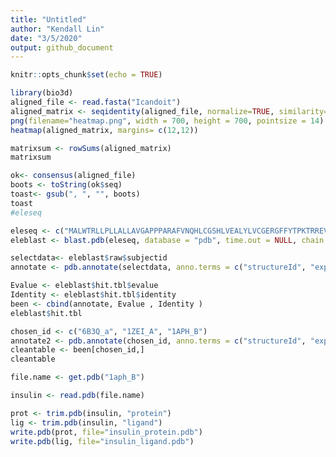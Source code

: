 ```yaml
---
title: "Untitled"
author: "Kendall Lin"
date: "3/5/2020"
output: github_document
---
```


```r
knitr::opts_chunk$set(echo = TRUE)

```

```r
library(bio3d)
aligned_file <- read.fasta("Icandoit")
aligned_matrix <- seqidentity(aligned_file, normalize=TRUE, similarity=FALSE, ncore=1, nseg.scale=1)
png(filename="heatmap.png", width = 700, height = 700, pointsize = 14)
heatmap(aligned_matrix, margins= c(12,12))
```


```r
matrixsum <- rowSums(aligned_matrix)
matrixsum
```
```r
ok<- consensus(aligned_file)
boots <- toString(ok$seq)
toast<- gsub(", ", "", boots)
toast
#eleseq
```


```r
eleseq <- c("MALWTRLLPLLALLAVGAPPPARAFVNQHLCGSHLVEALYLVCGERGFFYTPKTRREVEDTQVGEVELGTGLQPFPAEAPKQKRGIVEQCCTGVCSLYQLENYCN")
eleblast <- blast.pdb(eleseq, database = "pdb", time.out = NULL, chain.single=TRUE)
```



```r
selectdata<- eleblast$raw$subjectid
annotate <- pdb.annotate(selectdata, anno.terms = c("structureId", "experimentalTechnique", "resolution", "source"))
```


```r
Evalue <- eleblast$hit.tbl$evalue
Identity <- eleblast$hit.tbl$identity
been <- cbind(annotate, Evalue , Identity )
eleblast$hit.tbl
```

```r
chosen_id <- c("6B3Q_a", "1ZEI_A", "1APH_B")
annotate2 <- pdb.annotate(chosen_id, anno.terms = c("structureId", "experimentalTechnique", "resolution", "source" ))
cleantable <- been[chosen_id,]
cleantable
```

```r
file.name <- get.pdb("1aph_B")
```

```r
insulin <- read.pdb(file.name)
```

```r
prot <- trim.pdb(insulin, "protein")
lig <- trim.pdb(insulin, "ligand")
write.pdb(prot, file="insulin_protein.pdb")
write.pdb(lig, file="insulin_ligand.pdb")
```

